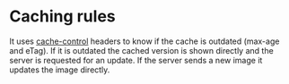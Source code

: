 # Caching rules

It uses [cache-control](https://developer.mozilla.org/en-US/docs/Web/HTTP/Headers/Cache-Control) headers to know if the cache is outdated (max-age and eTag).
If it is outdated the cached version is shown directly and the server is requested for an update. If the server sends a new image it updates the image directly.